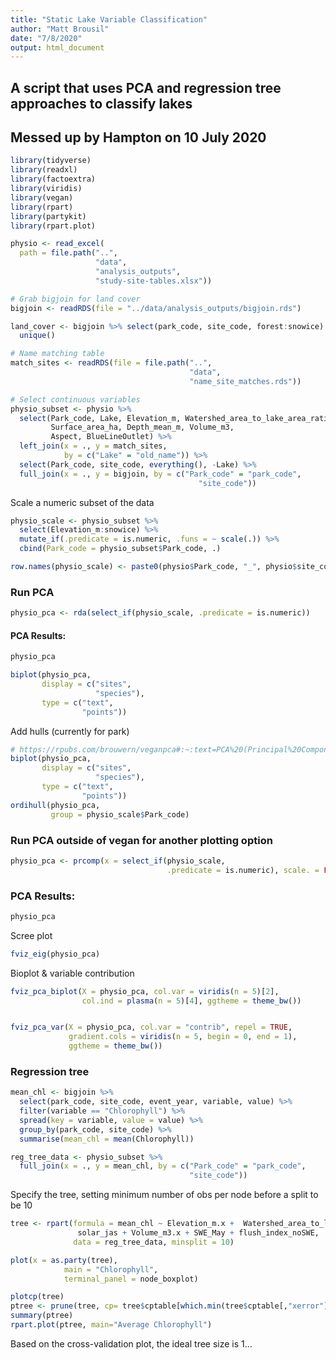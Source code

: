 ```yaml
---
title: "Static Lake Variable Classification"
author: "Matt Brousil"
date: "7/8/2020"
output: html_document
---
```


## A script that uses PCA and regression tree approaches to classify lakes
## Messed up by Hampton on 10 July 2020
```r
library(tidyverse)
library(readxl)
library(factoextra)
library(viridis)
library(vegan)
library(rpart)
library(partykit)
library(rpart.plot)
```

```r
physio <- read_excel(
  path = file.path("..",
                   "data",
                   "analysis_outputs",
                   "study-site-tables.xlsx"))

# Grab bigjoin for land cover
bigjoin <- readRDS(file = "../data/analysis_outputs/bigjoin.rds")

land_cover <- bigjoin %>% select(park_code, site_code, forest:snowice) %>%
  unique()

# Name matching table
match_sites <- readRDS(file = file.path("..",
                                        "data",
                                        "name_site_matches.rds"))

# Select continuous variables
physio_subset <- physio %>%
  select(Park_code, Lake, Elevation_m, Watershed_area_to_lake_area_ratio,
         Surface_area_ha, Depth_mean_m, Volume_m3,
         Aspect, BlueLineOutlet) %>%
  left_join(x = ., y = match_sites,
            by = c("Lake" = "old_name")) %>%
  select(Park_code, site_code, everything(), -Lake) %>%
  full_join(x = ., y = bigjoin, by = c("Park_code" = "park_code",
                                          "site_code"))

```

Scale a numeric subset of the data
```r
physio_scale <- physio_subset %>%
  select(Elevation_m:snowice) %>%
  mutate_if(.predicate = is.numeric, .funs = ~ scale(.)) %>%
  cbind(Park_code = physio_subset$Park_code, .)

row.names(physio_scale) <- paste0(physio$Park_code, "_", physio$site_code)
```


### Run PCA
```r
physio_pca <- rda(select_if(physio_scale, .predicate = is.numeric))
```

#### PCA Results:
```r
physio_pca
```

```r
biplot(physio_pca,
       display = c("sites", 
                   "species"),
       type = c("text",
                "points"))
```

Add hulls (currently for park)  
```r
# https://rpubs.com/brouwern/veganpca#:~:text=PCA%20(Principal%20Components%20Analysis)%20is,is%20also%20developing%20biplot%20tools).
biplot(physio_pca,
       display = c("sites", 
                   "species"),
       type = c("text",
                "points"))
ordihull(physio_pca,
         group = physio_scale$Park_code)
```


### Run PCA outside of vegan for another plotting option
```r
physio_pca <- prcomp(x = select_if(physio_scale,
                                   .predicate = is.numeric), scale. = FALSE)
```

### PCA Results:
```r
physio_pca
```

Scree plot
```r
fviz_eig(physio_pca)
```

Bioplot & variable contribution
```r


fviz_pca_biplot(X = physio_pca, col.var = viridis(n = 5)[2],
                col.ind = plasma(n = 5)[4], ggtheme = theme_bw())


fviz_pca_var(X = physio_pca, col.var = "contrib", repel = TRUE,
             gradient.cols = viridis(n = 5, begin = 0, end = 1),
             ggtheme = theme_bw())
```


### Regression tree

```r
mean_chl <- bigjoin %>%
  select(park_code, site_code, event_year, variable, value) %>%
  filter(variable == "Chlorophyll") %>%
  spread(key = variable, value = value) %>%
  group_by(park_code, site_code) %>%
  summarise(mean_chl = mean(Chlorophyll))
```


```r
reg_tree_data <- physio_subset %>%
  full_join(x = ., y = mean_chl, by = c("Park_code" = "park_code",
                                        "site_code"))
```

Specify the tree, setting minimum number of obs per node before a split to be 10
```r
tree <- rpart(formula = mean_chl ~ Elevation_m.x +  Watershed_area_to_lake_area_ratio.x + Depth_mean_m.x + forest + barren +
               solar_jas + Volume_m3.x + SWE_May + flush_index_noSWE,
              data = reg_tree_data, minsplit = 10)

plot(x = as.party(tree),
            main = "Chlorophyll",
            terminal_panel = node_boxplot)

plotcp(tree)
ptree <- prune(tree, cp= tree$cptable[which.min(tree$cptable[,"xerror"]),"CP"])
summary(ptree)
rpart.plot(ptree, main="Average Chlorophyll")

```


Based on the cross-validation plot, the ideal tree size is 1...

